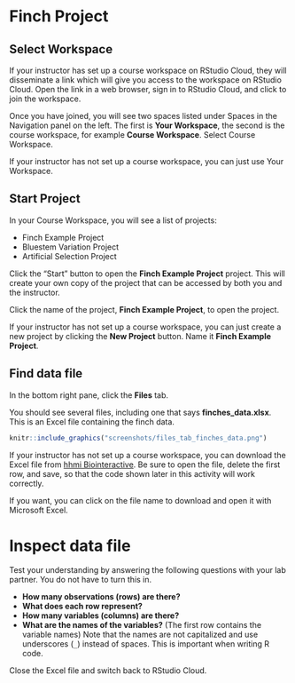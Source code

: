 # Finch Project

## Select Workspace

If your instructor has set up a course workspace on RStudio Cloud, they will disseminate a link which will give you access to the workspace on RStudio Cloud. Open the link in a web browser, sign in to RStudio Cloud, and click to join the workspace.

Once you have joined, you will see two spaces listed under Spaces in the Navigation panel on the left. The first is **Your Workspace**, the second is the course workspace, for example **Course Workspace**. Select Course Workspace.

If your instructor has not set up a course workspace, you can just use Your Workspace.

## Start Project

In your Course Workspace, you will see a list of projects:

- Finch Example Project
- Bluestem Variation Project
- Artificial Selection Project

Click the "Start" button to open the **Finch Example Project** project. This will create your own copy of the project that can be accessed by both you and the instructor.

Click the name of the project, **Finch Example Project**, to open the project.

If your instructor has not set up a course workspace, you can just create a new project by clicking the **New Project** button. Name it **Finch Example Project**.

## Find data file

In the bottom right pane, click the **Files** tab.

You should see several files, including one that says **finches_data.xlsx**. This is an Excel file containing the finch data.

```r
knitr::include_graphics("screenshots/files_tab_finches_data.png")
```

If your instructor has not set up a course workspace, you can download the Excel file from [hhmi Biointeractive](https://www.biointeractive.org/classroom-resources/effects-natural-selection-finch-beak-size). Be sure to open the file, delete the first row, and save, so that the code shown later in this activity will work correctly.

If you want, you can click on the file name to download and open it with Microsoft Excel. 

# Inspect data file

Test your understanding by answering the following questions with your lab partner. You do not have to turn this in.

- **How many observations (rows) are there?**
- **What does each row represent?**
- **How many variables (columns) are there?**
- **What are the names of the variables?** (The first row contains the variable names) Note that the names are not capitalized and use underscores (`_`) instead of spaces. This is important when writing R code.

Close the Excel file and switch back to RStudio Cloud.